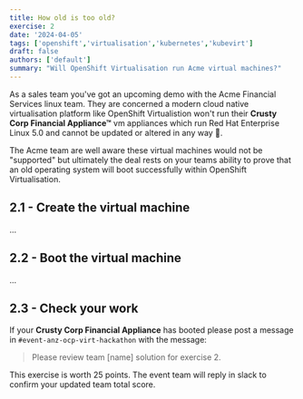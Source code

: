 ```yaml
---
title: How old is too old?
exercise: 2
date: '2024-04-05'
tags: ['openshift','virtualisation','kubernetes','kubevirt']
draft: false
authors: ['default']
summary: "Will OpenShift Virtualisation run Acme virtual machines?"
---
```


As a sales team you've got an upcoming demo with the Acme Financial Services linux team. They are concerned a modern cloud native virtualisation platform like OpenShift Virtualistion won't run their **Crusty Corp Financial Appliance™** vm appliances which run Red Hat Enterprise Linux 5.0 and cannot be updated or altered in any way 🤯.

The Acme team are well aware these virtual machines would not be "supported" but ultimately the deal rests on your teams ability to prove that an old operating system will boot successfully within OpenShift Virtualisation.


## 2.1 - Create the virtual machine

...

## 2.2 - Boot the virtual machine

...

## 2.3 - Check your work

If your **Crusty Corp Financial Appliance** has booted please post a message in `#event-anz-ocp-virt-hackathon` with the message:

> Please review team [name] solution for exercise 2.

This exercise is worth 25 points. The event team will reply in slack to confirm your updated team total score.
